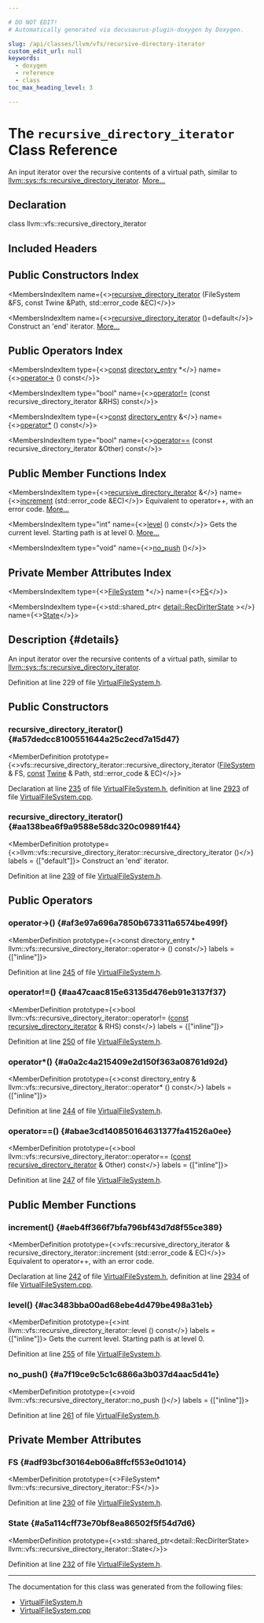 ```yaml
---

# DO NOT EDIT!
# Automatically generated via docusaurus-plugin-doxygen by Doxygen.

slug: /api/classes/llvm/vfs/recursive-directory-iterator
custom_edit_url: null
keywords:
  - doxygen
  - reference
  - class
toc_max_heading_level: 3

---
```





# The `recursive_directory_iterator` Class Reference

<DoxygenPage pluginConfig={pluginConfig}>

An input iterator over the recursive contents of a virtual path, similar to <a href="/docs/api/classes/llvm/sys/fs/recursive-directory-iterator">llvm::sys::fs::recursive&#95;directory&#95;iterator</a>. <a href="#details">More...</a>

## Declaration

<CodeBlock>class llvm::vfs::recursive_directory_iterator</CodeBlock>

## Included Headers

<IncludesList>
<IncludesListItem
  filePath="llvm/Support/VirtualFileSystem.h"
  permalink="/docs/api/files/include/include/llvm/include/llvm/support/virtualfilesystem-h"
  isLocal="true" />
</IncludesList>

## Public Constructors Index

<MembersIndex>

<MembersIndexItem
  name={<><a href="#a57dedcc8100551644a25c2ecd7a15d47">recursive&#95;directory&#95;iterator</a> (FileSystem &amp;FS, const Twine &amp;Path, std::error&#95;code &amp;EC)</>}>
</MembersIndexItem>

<MembersIndexItem
  name={<><a href="#aa138bea6f9a9588e58dc320c09891f44">recursive&#95;directory&#95;iterator</a> ()=default</>}>
Construct an &#39;end&#39; iterator. <a href="#aa138bea6f9a9588e58dc320c09891f44">More...</a>
</MembersIndexItem>

</MembersIndex>

## Public Operators Index

<MembersIndex>

<MembersIndexItem
  type={<><a href="/docs/api/files/lib/lib/target/lib/target/aarch64/aarch64promoteconstant-cpp/#a90f8350fecae261c25be85d38b451bff">const</a> <a href="/docs/api/classes/llvm/vfs/directory-entry">directory&#95;entry</a> &#42;</>}
  name={<><a href="#af3e97a696a7850b673311a6574be499f">operator-&gt;</a> () const</>}>
</MembersIndexItem>

<MembersIndexItem
  type="bool"
  name={<><a href="#aa47caac815e63135d476eb91e3137f37">operator!=</a> (const recursive&#95;directory&#95;iterator &amp;RHS) const</>}>
</MembersIndexItem>

<MembersIndexItem
  type={<><a href="/docs/api/files/lib/lib/target/lib/target/aarch64/aarch64promoteconstant-cpp/#a90f8350fecae261c25be85d38b451bff">const</a> <a href="/docs/api/classes/llvm/vfs/directory-entry">directory&#95;entry</a> &amp;</>}
  name={<><a href="#a0a2c4a215409e2d150f363a08761d92d">operator&#42;</a> () const</>}>
</MembersIndexItem>

<MembersIndexItem
  type="bool"
  name={<><a href="#abae3cd140850164631377fa41526a0ee">operator==</a> (const recursive&#95;directory&#95;iterator &amp;Other) const</>}>
</MembersIndexItem>

</MembersIndex>

## Public Member Functions Index

<MembersIndex>

<MembersIndexItem
  type={<><a href="/docs/api/classes/llvm/vfs/recursive-directory-iterator">recursive&#95;directory&#95;iterator</a> &amp;</>}
  name={<><a href="#aeb4ff366f7bfa796bf43d7d8f55ce389">increment</a> (std::error&#95;code &amp;EC)</>}>
Equivalent to operator++, with an error code. <a href="#aeb4ff366f7bfa796bf43d7d8f55ce389">More...</a>
</MembersIndexItem>

<MembersIndexItem
  type="int"
  name={<><a href="#ac3483bba00ad68ebe4d479be498a31eb">level</a> () const</>}>
Gets the current level. Starting path is at level 0. <a href="#ac3483bba00ad68ebe4d479be498a31eb">More...</a>
</MembersIndexItem>

<MembersIndexItem
  type="void"
  name={<><a href="#a7f19ce9c5c1c6866a3b037d4aac5d41e">no&#95;push</a> ()</>}>
</MembersIndexItem>

</MembersIndex>

## Private Member Attributes Index

<MembersIndex>

<MembersIndexItem
  type={<><a href="/docs/api/classes/llvm/vfs/filesystem">FileSystem</a> &#42;</>}
  name={<><a href="#adf93bcf30164eb06a8ffcf553e0d1014">FS</a></>}>
</MembersIndexItem>

<MembersIndexItem
  type={<>std::shared&#95;ptr&lt; <a href="/docs/api/structs/llvm/vfs/detail/recdiriterstate">detail::RecDirIterState</a> &gt;</>}
  name={<><a href="#a5a114cff73e70bf8ea86502f5f54d7d6">State</a></>}>
</MembersIndexItem>

</MembersIndex>

## Description {#details}

An input iterator over the recursive contents of a virtual path, similar to <a href="/docs/api/classes/llvm/sys/fs/recursive-directory-iterator">llvm::sys::fs::recursive&#95;directory&#95;iterator</a>.

Definition at line 229 of file <a href="/docs/api/files/include/include/llvm/include/llvm/support/virtualfilesystem-h">VirtualFileSystem.h</a>.

<SectionDefinition>

## Public Constructors

### recursive&#95;directory&#95;iterator() {#a57dedcc8100551644a25c2ecd7a15d47}

<MemberDefinition
  prototype={<>vfs::recursive&#95;directory&#95;iterator::recursive&#95;directory&#95;iterator (<a href="/docs/api/classes/llvm/vfs/filesystem">FileSystem</a> &amp; FS, <a href="/docs/api/files/lib/lib/target/lib/target/aarch64/aarch64promoteconstant-cpp/#a90f8350fecae261c25be85d38b451bff">const</a> <a href="/docs/api/classes/llvm/twine">Twine</a> &amp; Path, std::error&#95;code &amp; EC)</>}>

Declaration at line <a href="/docs/api/files/include/include/llvm/include/llvm/support/virtualfilesystem-h/#l00235">235</a> of file <a href="/docs/api/files/include/include/llvm/include/llvm/support/virtualfilesystem-h">VirtualFileSystem.h</a>, definition at line <a href="/docs/api/files/lib/lib/support/virtualfilesystem-cpp/#l02923">2923</a> of file <a href="/docs/api/files/lib/lib/support/virtualfilesystem-cpp">VirtualFileSystem.cpp</a>.
</MemberDefinition>

### recursive&#95;directory&#95;iterator() {#aa138bea6f9a9588e58dc320c09891f44}

<MemberDefinition
  prototype={<>llvm::vfs::recursive&#95;directory&#95;iterator::recursive&#95;directory&#95;iterator ()</>}
  labels = {["default"]}>
Construct an &#39;end&#39; iterator.

Definition at line <a href="/docs/api/files/include/include/llvm/include/llvm/support/virtualfilesystem-h/#l00239">239</a> of file <a href="/docs/api/files/include/include/llvm/include/llvm/support/virtualfilesystem-h">VirtualFileSystem.h</a>.
</MemberDefinition>

</SectionDefinition>

<SectionDefinition>

## Public Operators

### operator-&gt;() {#af3e97a696a7850b673311a6574be499f}

<MemberDefinition
  prototype={<>const directory&#95;entry &#42; llvm::vfs::recursive&#95;directory&#95;iterator::operator-&gt; () const</>}
  labels = {["inline"]}>

Definition at line <a href="/docs/api/files/include/include/llvm/include/llvm/support/virtualfilesystem-h/#l00245">245</a> of file <a href="/docs/api/files/include/include/llvm/include/llvm/support/virtualfilesystem-h">VirtualFileSystem.h</a>.
</MemberDefinition>

### operator!=() {#aa47caac815e63135d476eb91e3137f37}

<MemberDefinition
  prototype={<>bool llvm::vfs::recursive&#95;directory&#95;iterator::operator!= (<a href="/docs/api/files/lib/lib/target/lib/target/aarch64/aarch64promoteconstant-cpp/#a90f8350fecae261c25be85d38b451bff">const</a> <a href="/docs/api/classes/llvm/vfs/recursive-directory-iterator">recursive&#95;directory&#95;iterator</a> &amp; RHS) const</>}
  labels = {["inline"]}>

Definition at line <a href="/docs/api/files/include/include/llvm/include/llvm/support/virtualfilesystem-h/#l00250">250</a> of file <a href="/docs/api/files/include/include/llvm/include/llvm/support/virtualfilesystem-h">VirtualFileSystem.h</a>.
</MemberDefinition>

### operator&#42;() {#a0a2c4a215409e2d150f363a08761d92d}

<MemberDefinition
  prototype={<>const directory&#95;entry &amp; llvm::vfs::recursive&#95;directory&#95;iterator::operator&#42; () const</>}
  labels = {["inline"]}>

Definition at line <a href="/docs/api/files/include/include/llvm/include/llvm/support/virtualfilesystem-h/#l00244">244</a> of file <a href="/docs/api/files/include/include/llvm/include/llvm/support/virtualfilesystem-h">VirtualFileSystem.h</a>.
</MemberDefinition>

### operator==() {#abae3cd140850164631377fa41526a0ee}

<MemberDefinition
  prototype={<>bool llvm::vfs::recursive&#95;directory&#95;iterator::operator== (<a href="/docs/api/files/lib/lib/target/lib/target/aarch64/aarch64promoteconstant-cpp/#a90f8350fecae261c25be85d38b451bff">const</a> <a href="/docs/api/classes/llvm/vfs/recursive-directory-iterator">recursive&#95;directory&#95;iterator</a> &amp; Other) const</>}
  labels = {["inline"]}>

Definition at line <a href="/docs/api/files/include/include/llvm/include/llvm/support/virtualfilesystem-h/#l00247">247</a> of file <a href="/docs/api/files/include/include/llvm/include/llvm/support/virtualfilesystem-h">VirtualFileSystem.h</a>.
</MemberDefinition>

</SectionDefinition>

<SectionDefinition>

## Public Member Functions

### increment() {#aeb4ff366f7bfa796bf43d7d8f55ce389}

<MemberDefinition
  prototype={<>vfs::recursive&#95;directory&#95;iterator &amp; recursive&#95;directory&#95;iterator::increment (std::error&#95;code &amp; EC)</>}>
Equivalent to operator++, with an error code.

Declaration at line <a href="/docs/api/files/include/include/llvm/include/llvm/support/virtualfilesystem-h/#l00242">242</a> of file <a href="/docs/api/files/include/include/llvm/include/llvm/support/virtualfilesystem-h">VirtualFileSystem.h</a>, definition at line <a href="/docs/api/files/lib/lib/support/virtualfilesystem-cpp/#l02934">2934</a> of file <a href="/docs/api/files/lib/lib/support/virtualfilesystem-cpp">VirtualFileSystem.cpp</a>.
</MemberDefinition>

### level() {#ac3483bba00ad68ebe4d479be498a31eb}

<MemberDefinition
  prototype={<>int llvm::vfs::recursive&#95;directory&#95;iterator::level () const</>}
  labels = {["inline"]}>
Gets the current level. Starting path is at level 0.

Definition at line <a href="/docs/api/files/include/include/llvm/include/llvm/support/virtualfilesystem-h/#l00255">255</a> of file <a href="/docs/api/files/include/include/llvm/include/llvm/support/virtualfilesystem-h">VirtualFileSystem.h</a>.
</MemberDefinition>

### no&#95;push() {#a7f19ce9c5c1c6866a3b037d4aac5d41e}

<MemberDefinition
  prototype={<>void llvm::vfs::recursive&#95;directory&#95;iterator::no&#95;push ()</>}
  labels = {["inline"]}>

Definition at line <a href="/docs/api/files/include/include/llvm/include/llvm/support/virtualfilesystem-h/#l00261">261</a> of file <a href="/docs/api/files/include/include/llvm/include/llvm/support/virtualfilesystem-h">VirtualFileSystem.h</a>.
</MemberDefinition>

</SectionDefinition>

<SectionDefinition>

## Private Member Attributes

### FS {#adf93bcf30164eb06a8ffcf553e0d1014}

<MemberDefinition
  prototype={<>FileSystem&#42; llvm::vfs::recursive&#95;directory&#95;iterator::FS</>}>

Definition at line <a href="/docs/api/files/include/include/llvm/include/llvm/support/virtualfilesystem-h/#l00230">230</a> of file <a href="/docs/api/files/include/include/llvm/include/llvm/support/virtualfilesystem-h">VirtualFileSystem.h</a>.
</MemberDefinition>

### State {#a5a114cff73e70bf8ea86502f5f54d7d6}

<MemberDefinition
  prototype={<>std::shared&#95;ptr&lt;detail::RecDirIterState&gt; llvm::vfs::recursive&#95;directory&#95;iterator::State</>}>

Definition at line <a href="/docs/api/files/include/include/llvm/include/llvm/support/virtualfilesystem-h/#l00232">232</a> of file <a href="/docs/api/files/include/include/llvm/include/llvm/support/virtualfilesystem-h">VirtualFileSystem.h</a>.
</MemberDefinition>

</SectionDefinition>

<hr/>

The documentation for this class was generated from the following files:

<ul>
<li><a href="/docs/api/files/include/include/llvm/include/llvm/support/virtualfilesystem-h">VirtualFileSystem.h</a></li>
<li><a href="/docs/api/files/lib/lib/support/virtualfilesystem-cpp">VirtualFileSystem.cpp</a></li>
</ul>

</DoxygenPage>
